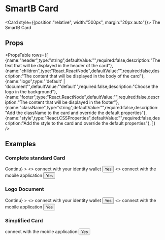 
<Meta title="Overview|Components/Card" />

# SmartB Card


<Card style={{position:"relative", width:"500px", margin:"20px auto"}}>
    <Typography variant="body2" color="textSecondary" component="p" align="center">
      The SmartB Card
    </Typography>
</Card>


## Props

<PropsTable 
rows={[
    {name:"header",type:"string",defaultValue:"",required:false,description:"The text that will be displayed in the header of the card"},
    {name:"children",type:"React.ReactNode",defaultValue:"",required:false,description:"The content that will be displayed in the body of the card"},
    {name:"logo",type:"'default' | 'document'",defaultValue:"'default'",required:false,description:"Choose the logo in the background"},
    {name:"footer",type:"React.ReactNode",defaultValue:"",required:false,description:"The content that will be displayed in the footer"},
    {name:"className",type:"string",defaultValue:"",required:false,description:"Add the className to the card and override the default properties"},
    {name:"style",type:"React.CSSProperties",defaultValue:"",required:false,description:"Add the style to the card and override the default properties"},
]} />

## Examples

### Complete standard Card
<Preview>
    <Card
    header="Connection"
    style={{position:"relative", width:"500px", margin:"20px auto"}}
    footer={<Button style={{margin:"20px auto", position:"relative"}} disabled={true}>Continu</Button>}
    >   
        <LayoutDivider style={{width:"100%", height:"100%"}}>
            <>
                <Typography variant="body2" color="textSecondary" component="p" align="center">
                    connect with your identity wallet
                </Typography>
                <Button style={{margin:"20px auto", display:"block", position:"relative"}}>Yes</Button>
            </>
            <>
                <Typography variant="body2" color="textSecondary" component="p" align="center">
                    connect with the mobile application
                </Typography>
                <Button style={{margin:"20px auto", display:"block", position:"relative"}}>Yes</Button>
            </>
        </LayoutDivider>
    </Card>
</Preview>

### Logo Document

<Preview>
    <Card
    header="Connection"
    style={{position:"relative", width:"500px", margin:"20px auto"}}
    logo="document"
    footer={<Button style={{margin:"20px auto", position:"relative"}} disabled={true}>Continu</Button>}
    >
        <LayoutDivider 
        style={{width:"100%", height:"100%"}}
        dividerText="Or">
            <>
                <Typography variant="body2" color="textSecondary" component="p" align="center">
                    connect with your identity wallet
                </Typography>
                <Button style={{margin:"20px auto", display:"block", position:"relative"}}>Yes</Button>
            </>
            <>
                <Typography variant="body2" color="textSecondary" component="p" align="center">
                    connect with the mobile application
                </Typography>
                <Button style={{margin:"20px auto", display:"block", position:"relative"}}>Yes</Button>
            </>
        </LayoutDivider>
    </Card>
</Preview>

### Simplified Card

<Preview>
    <Card
    style={{position:"relative", width:"500px", margin:"20px auto"}}
    >
        <Typography variant="body2" color="textSecondary" component="p" align="center">
            connect with the mobile application
        </Typography>
        <Button style={{margin:"20px auto", display:"block", position:"relative"}}>Yes</Button>
    </Card>
</Preview>

